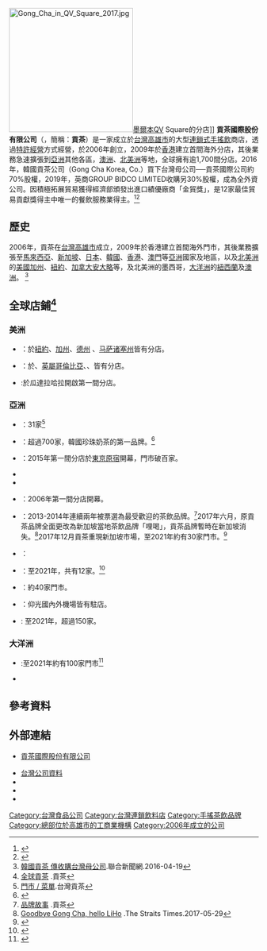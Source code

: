 {{refimprove|time=2016-09-22T12:40:33+00:00}}
{{Distinguish|貢茶}}
{{Infobox_Company
| company_name = 貢茶國際股份有限公司
| company_name_en = Gong cha
| company_logo = 
| company_type = [[股份有限公司|股份有限公司]]
| traded_as = [[私人公司|私人公司]]
| company_slogan = 
| local_code_name = TW
| local_code = 28613212
| foundation = 2006年<br>{{ROC}}<br>[[高雄市|高雄市]]
| location = {{KOR}}[[首尔特别市|首尔特别市]][[钟路区|钟路区]][[鐘路|鐘路]]47號<br>{{ROC}}[[高雄市|高雄市]][[左營區|左營區]]華夏路1685號
| locations = 逾1,400間
| area_served = {{TWN}}<br>{{MAL}}<br>{{SIN}}<br>{{JPN}}<br>{{KOR}}<br>{{PHL}}<br>{{MAC}}<br>{{USA}}<br>{{CAN}}<br>{{NZL}}<br>{{AUS}}<br>{{HKG}}<br>{{BRU}}<br>{{MMR}}<br>{{VIE}}<br>{{INA}}
| founder =吳振華 / 黃明熙
| key_people =[[董事長|董事長]]：李為民
| industry = [[飲品|飲品]][[連鎖店|連鎖店]]<br>[[特許經營|特許經營]]店
| num_employees     = 
| parent = 
| capital = [[新台幣|新台幣]]1,000,000元
| products = [[泡沫紅茶|泡沫紅茶]]<br>[[珍珠奶茶|珍珠奶茶]]<br>[[咖啡|咖啡]]
| revenue     = 
| assets      =
| homepage = {{url|www.gongcha.com.tw/}}
| footnotes = 
}}
[[File:Gong_Cha_in_QV_Square_2017.jpg|250px]][[墨爾本|墨爾本]]QV Square的分店]]
'''貢茶國際股份有限公司'''（{{lang-en|'''Gong cha'''}}，簡稱：'''貢茶'''）是一家成立於[[台灣|台灣]][[高雄市|高雄市]]的大型[[連鎖店|連鎖式]][[手搖飲|手搖飲]]商店，透過[[特許經營|特許經營]]方式經營，於2006年創立，2009年於[[香港|香港]]建立首間海外分店，其後業務急速擴張到[[亞洲|亞洲]]其他各區，[[澳洲|澳洲]]、[[北美洲|北美洲]]等地，全球擁有逾1,700間分店。2016年，韓國貢茶公司（Gong Cha Korea, Co.）買下台灣母公司──貢茶國際公司約70%股權，2019年，英商GROUP BIDCO LIMITED收購另30%股權，成為全外資公司。因積極拓展貿易獲得經濟部頒發出進口績優廠商「金貿獎」，是12家最佳貿易貢獻獎得主中唯一的餐飲服務業得主。<ref>{{Cite web |url=http://www.wealth.com.tw/article_in.aspx?nid=10848 |title=日韓攜手賣珍奶用台灣味打天下，貢茶集團展店四百家穩坐韓國第一品牌 |date=2017-05-29 |work=財訊雙週刊 第 529 期 |last=陳彥淳 |access-date=2017-10-13 |archive-url=https://web.archive.org/web/20171013065245/http://www.wealth.com.tw/article_in.aspx?nid=10848 |archive-date=2017-10-13 |dead-url=yes }}</ref><ref>{{Cite web |url=https://www.storm.mg/article/1992451 |title=台灣珍奶國際化！貢茶憑什麼8年成長6倍、從左營小商號變身外資眼中金雞？ |date=2019-11-26 |work=財經 下班經濟學 財經頭條 |last=周岐原 陳暘 |access-date=2021-03-10 |archive-date=2019-11-28 |archive-url=https://web.archive.org/web/20191128184845/https://www.storm.mg/article/1992451 |dead-url=no }}</ref>

== 歷史 ==
2006年，貢茶在[[台灣|台灣]][[高雄市|高雄市]]成立，2009年於香港建立首間海外門市，其後業務擴張至[[馬來西亞|馬來西亞]]、[[新加坡|新加坡]]、[[日本|日本]]、[[韓國|韓國]]、[[香港|香港]]、[[澳門|澳門]]等[[亞洲|亞洲]]國家及地區，以及[[北美洲|北美洲]]的[[美國|美國]][[加州|加州]]、[[紐約|紐約]]、[[加拿大|加拿大]][[安大略|安大略]]等，及北美洲的墨西哥，[[大洋洲|大洋洲]]的[[紐西蘭|紐西蘭]]及[[澳洲|澳洲]]。
<ref>[http://udn.com/news/story/6811/1638572 韓國貢茶 傳收購台灣母公司].聯合新聞網.2016-04-19{{Wayback|url=http://udn.com/news/story/6811/1638572 |date=20160523094406 }}</ref>

== 全球店鋪<ref>[https://www.gongcha.com.tw/world 全球貢茶] {{Wayback|url=https://www.gongcha.com.tw/world |date=20210614191431 }}.貢茶</ref> ==
=== 美洲 ===
* {{USA}}：於[[紐約|紐約]]、[[加州|加州]]、[[德克薩斯州|德州]] 、[[马萨诸塞州|马萨诸塞州]]皆有分店。
* {{CAN}}：於{{ON}}、[[英屬哥倫比亞|英屬哥倫比亞]]、{{AB}}、{{SK}}皆有分店。
* {{墨西哥}}:於瓜達拉哈拉開啟第一間分店。

=== 亞洲 ===
* {{TWN}}：31家<ref>[https://www.gong-cha.com.tw/store/n 門市 / 菜單]{{Wayback|url=https://www.gongcha.com.tw/world/taiwan |date=20210614191428 }}.台灣貢茶</ref>
* {{KOR}}：超過700家，韓國珍珠奶茶的第一品牌。<ref>{{Cite web |url=http://www.wealth.com.tw/article_in.aspx?nid=10848 |title=日韓攜手賣珍奶用台灣味打天下，貢茶集團展店四百家穩坐韓國第一品牌 |last=陳彥淳 |work=財訊雙週刊 第 529 期 |date=2017-05-29 |access-date=2017-10-13 |archive-url=https://web.archive.org/web/20171013065245/http://www.wealth.com.tw/article_in.aspx?nid=10848 |archive-date=2017-10-13 |dead-url=yes }}</ref>
* {{JPN}}：2015年第一間分店於[[東京|東京]][[原宿|原宿]]開幕，門市破百家。
* {{MAL}}
* {{MAC}}
* {{HKG}}：2006年第一間分店開幕。
* {{SIN}}：2013-2014年連續兩年被票選為最受歡迎的茶飲品牌。<ref>[https://www.gong-cha.com/about 品牌故事] {{Wayback|url=https://www.gong-cha.com/about |date=20191112011449 }}.貢茶</ref>2017年六月，原貢茶品牌全面更改為新加坡當地茶飲品牌「哩喝」，貢茶品牌暫時在新加坡消失。<ref>[http://www.straitstimes.com/business/companies-markets/goodbye-gong-cha-hello-liho Goodbye Gong Cha, hello LiHo] {{Wayback|url=http://www.straitstimes.com/business/companies-markets/goodbye-gong-cha-hello-liho |date=20210123040349 }}.The Straits Times.2017-05-29</ref>2017年12月貢茶重現新加坡市場，至2021年約有30家門市。<ref>{{Cite web |url=http://www.gong-cha-sg.com/stores/ |title=存档副本 |access-date=2021-03-10 |archive-date=2021-02-04 |archive-url=https://web.archive.org/web/20210204040013/http://www.gong-cha-sg.com/stores/ |dead-url=no }}</ref>
* {{INA}}：
* {{BRU}}：至2021年，共有12家。<ref>{{cite web|url=https://www.facebook.com/GongCha.Brunei/photos/a.357823387661220.1073741828.343262865783939/1025280304248855/ |title=Gong Cha Brunei New! Gong Cha 12th outlet will be opening soon. Do you know where is it located? 貢茶在汶萊的臉書第十二家開幕預告|date=2016-11-29|accessdate=2018-05-07|publisher=Gong cha Brunei facebook}}</ref>
* {{VIE}}：約40家門市。
* {{MMR}}：仰光國內外機場皆有駐店。
* {{PHL}}: 至2021年，超過150家。

=== 大洋洲 ===
* {{AUS}}:至2021年約有100家門市<ref>{{cite web|url=https://gongchatea.com.au/franchise//|accessdate=2021-03-11|publisher=Gong cha Australia|title=存档副本|archive-date=2021-03-04|archive-url=https://web.archive.org/web/20210304062804/https://gongchatea.com.au/franchise/|dead-url=no}}</ref>
* {{紐西蘭}}

== 參考資料 ==
{{Reflist}}

== 外部連結 ==
* {{zh}}{{en}}[https://www.gongcha.com.tw/ 貢茶國際股份有限公司] {{Wayback|url=https://www.gongcha.com.tw/ |date=20211028033237 }}
* [https://company.g0v.ronny.tw/id/28613212 台灣公司資料]
* {{Facebook|GongChaTaiwan}}
* {{instagram|gong_cha_taiwan}}
* {{youtube|channel=UCmQooIS1wZN1yni9PnPjKtw}}

[[Category:台灣食品公司|Category:台灣食品公司]]
[[Category:台灣連鎖飲料店|Category:台灣連鎖飲料店]]
[[Category:手搖茶飲品牌|Category:手搖茶飲品牌]]
[[Category:總部位於高雄市的工商業機構|Category:總部位於高雄市的工商業機構]]
[[Category:2006年成立的公司|Category:2006年成立的公司]]